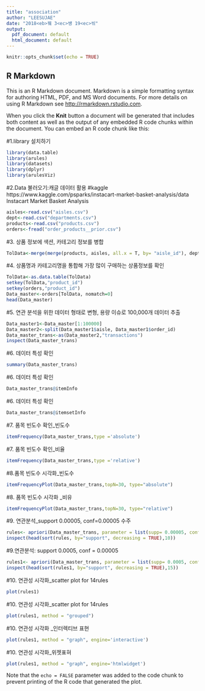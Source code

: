 ```yaml
---
title: "association"
author: "LEESUJAE"
date: "2018<eb>뀈 3<ec>썡 19<ec>씪"
output:
  pdf_document: default
  html_document: default
---
```


```r
knitr::opts_chunk$set(echo = TRUE)
```

## R Markdown

This is an R Markdown document. Markdown is a simple formatting syntax for authoring HTML, PDF, and MS Word documents. For more details on using R Markdown see <http://rmarkdown.rstudio.com>.

When you click the **Knit** button a document will be generated that includes both content as well as the output of any embedded R code chunks within the document. You can embed an R code chunk like this:

#1.library 설치하기
```r
library(data.table)
library(arules)
library(datasets)
library(dplyr)
library(arulesViz)
```

#2.Data 불러오기:캐글 데이터 활용
#kaggle https://www.kaggle.com/psparks/instacart-market-basket-analysis/data Instacart Market Basket Analysis

```r
aisles<-read.csv("aisles.csv")
dept<-read.csv("departments.csv")
products<-read.csv("products.csv")
orders<-fread("order_products__prior.csv") 
```

#3. 상품 정보에 색션, 카테고리 정보를 병합

```r
TolData<-merge(merge(products, aisles, all.x = T, by= "aisle_id"), dept, all.x= T, by="department_id")
```
#4. 상품명과 카테고리명을 통합해 가장 많이 구매하는 상품정보를 확인
```r
TolData<-as.data.table(TolData) 
setkey(TolData,"product_id")
setkey(orders,"product_id")
Data_master<-orders[TolData, nomatch=0]
head(Data_master)
```

#5. 연관 분석을 위한 데이터 형태로 변형, 용량 이슈로 100,000개 데이터 추출
```r
Data_master1<-Data_master[1:100000] 
Data_master2<-split(Data_master1$aisle, Data_master1$order_id)
Data_master_trans<-as(Data_master2,"transactions")
inspect(Data_master_trans)
```

#6. 데이터 특성 확인
```r
summary(Data_master_trans)
```

#6. 데이터 특성 확인
```r
Data_master_trans@itemInfo 
```

#6. 데이터 특성 확인
```r
Data_master_trans@itemsetInfo
```

#7. 품목 빈도수 확인_빈도수
```r
itemFrequency(Data_master_trans,type ='absolute')
```

#7. 품목 빈도수 확인_비율
```r
itemFrequency(Data_master_trans,type ='relative')
```

#8.품목 빈도수 시각화_빈도수
```r
itemFrequencyPlot(Data_master_trans,topN=30, type="absolute")
```

#8. 품목 빈도수 시각화 _비유
```r
itemFrequencyPlot(Data_master_trans,topN=30, type="relative")
```

#9. 연관분석_support 0.00005, conf=0.00005 수주
```r
rules<- apriori(Data_master_trans, parameter = list(supp= 0.00005, conf =0.00005, minlen = 2))
inspect(head(sort(rules, by="support", decreasing = TRUE),10))
```

#9.연관분석: support 0.0005, conf = 0.00005
```r
rules1<- apriori(Data_master_trans, parameter = list(supp= 0.0005, conf =0.00005, minlen = 2))
inspect(head(sort(rules1, by="support", decreasing = TRUE),15))
```


#10. 연관성 시각화_scatter plot for 14rules
```r
plot(rules1)
```

#10. 연관성 시각화_scatter plot for 14rules
```r
plot(rules1, method = "grouped")
```

#10. 연관성 시각화 _인터렉티브 표현
```r
plot(rules1, method = "graph", engine='interactive')
```

#10. 연관성 시각화_위젯표혀
```r
plot(rules1, method = "graph", engine='htmlwidget')
```
Note that the `echo = FALSE` parameter was added to the code chunk to prevent printing of the R code that generated the plot.
